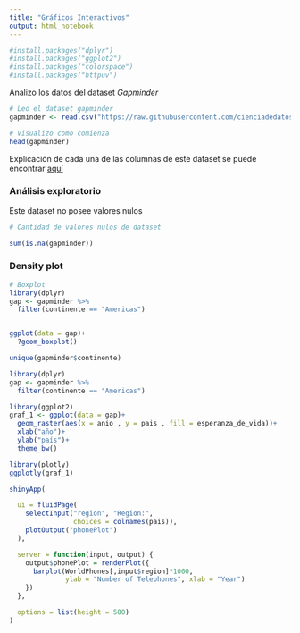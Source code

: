 ---
title: "Gráficos Interactivos"
output: html_notebook
---
```{r}
#install.packages("dplyr")
#install.packages("ggplot2")
#install.packages("colorspace")
#install.packages("httpuv")

```

Analizo los datos del dataset _Gapminder_

```{r}

# Leo el dataset gapminder
gapminder <- read.csv("https://raw.githubusercontent.com/cienciadedatos/datos-de-miercoles/master/datos/2019/2019-04-24/gapminder_es.csv")

# Visualizo como comienza
head(gapminder)

```

Explicación de cada una de las columnas de este dataset se puede encontrar [aquí](https://github.com/cienciadedatos/datos-de-miercoles/tree/master/datos/2019/2019-04-24)

### Análisis exploratorio

Este dataset no posee valores nulos

```{r}
# Cantidad de valores nulos de dataset

sum(is.na(gapminder))
```

### Density plot

```{r}

# Boxplot
library(dplyr)
gap <- gapminder %>%
  filter(continente == "Americas")


ggplot(data = gap)+
  ?geom_boxplot()


```



```{r}

unique(gapminder$continente)

library(dplyr)
gap <- gapminder %>%
  filter(continente == "Americas")

library(ggplot2)
graf_1 <- ggplot(data = gap)+
  geom_raster(aes(x = anio , y = pais , fill = esperanza_de_vida))+
  xlab("año")+
  ylab("país")+
  theme_bw()

library(plotly)
ggplotly(graf_1)
```



```{r}
shinyApp(

  ui = fluidPage(
    selectInput("region", "Region:",
                choices = colnames(pais)),
    plotOutput("phonePlot")
  ),

  server = function(input, output) {
    output$phonePlot = renderPlot({
      barplot(WorldPhones[,input$region]*1000,
              ylab = "Number of Telephones", xlab = "Year")
    })
  },

  options = list(height = 500)
)
```

